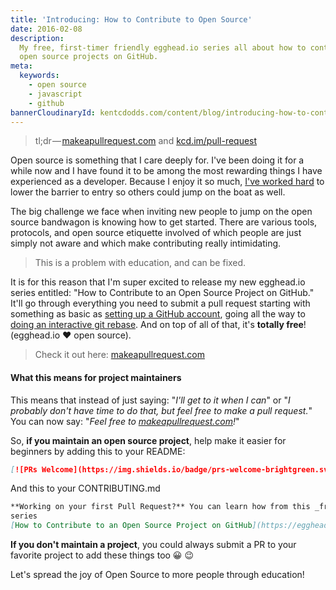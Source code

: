 ```yaml
---
title: 'Introducing: How to Contribute to Open Source'
date: 2016-02-08
description:
  My free, first-timer friendly egghead.io series all about how to contribute to
  open source projects on GitHub.
meta:
  keywords:
    - open source
    - javascript
    - github
bannerCloudinaryId: kentcdodds.com/content/blog/introducing-how-to-contribute-to-open-source/banner.png
---
```


> tl;dr — [makeapullrequest.com](http://makeapullrequest.com) and
> [kcd.im/pull-request](http://kcd.im/pull-request)

Open source is something that I care deeply for. I've been doing it for a while
now and I have found it to be among the most rewarding things I have experienced
as a developer. Because I enjoy it so much,
[I've worked hard](/blog/first-timers-only) to lower the barrier to entry so
others could jump on the boat as well.

The big challenge we face when inviting new people to jump on the open source
bandwagon is knowing how to get started. There are various tools, protocols, and
open source etiquette involved of which people are just simply not aware and
which make contributing really intimidating.

> This is a problem with education, and can be fixed.

It is for this reason that I'm super excited to release my new egghead.io series
entitled: "How to Contribute to an Open Source Project on GitHub." It'll go
through everything you need to submit a pull request starting with something as
basic as
[setting up a GitHub account](https://egghead.io/lessons/javascript-introduction-to-github?series=how-to-contribute-to-an-open-source-project-on-github),
going all the way to
[doing an interactive git rebase](https://egghead.io/lessons/javascript-how-to-squash-multiple-git-commits?series=how-to-contribute-to-an-open-source-project-on-github).
And on top of all of that, it's **totally free**! (egghead.io ♥️ open source).

> Check it out here: [makeapullrequest.com](http://makeapullrequest.com)

#### What this means for project maintainers

This means that instead of just saying: "_I'll get to it when I can_" or "_I
probably don't have time to do that, but feel free to make a pull request._" You
can now say: "_Feel free to
[makeapullrequest.com](http://makeapullrequest.com)!_"

So, **if you maintain an open source project**, help make it easier for
beginners by adding this to your README:

```md
[![PRs Welcome](https://img.shields.io/badge/prs-welcome-brightgreen.svg?style=flat-square)](http://makeapullrequest.com)
```

And this to your CONTRIBUTING.md

```md
**Working on your first Pull Request?** You can learn how from this _free_
series
[How to Contribute to an Open Source Project on GitHub](https://egghead.io/series/how-to-contribute-to-an-open-source-project-on-github)
```

**If you don't maintain a project**, you could always submit a PR to your
favorite project to add these things too 😀 😉

Let's spread the joy of Open Source to more people through education!
